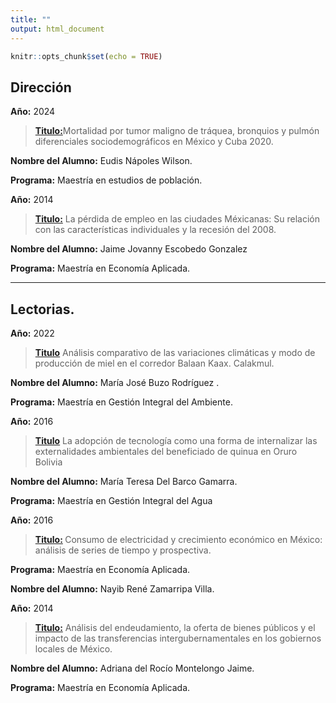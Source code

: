 ```yaml
---
title: ""
output: html_document
---
```


```r
knitr::opts_chunk$set(echo = TRUE)
```

## Dirección

**Año:** 2024


> **[Titulo:](https://posgrado.colef.mx/tesis/20221654/)**Mortalidad por tumor maligno de tráquea, bronquios y pulmón diferenciales sociodemográficos en México y Cuba 2020.

**Nombre del Alumno:** Eudis Nápoles Wilson.

**Programa:** Maestría en estudios de población.


**Año:** 2014

> **[Titulo:](https://www.colef.mx/posgrado/wp-content/uploads/2014/11/Tesis-Escobedo-Gonzalez.pdf)** La pérdida de empleo en las ciudades Méxicanas: Su relación con las características individuales y la recesión del 2008.

**Nombre del Alumno:** Jaime Jovanny Escobedo Gonzalez

**Programa:** Maestría en Economía Aplicada.

---

## Lectorias.

**Año:** 2022

>**[Titulo]()**  Análisis comparativo de las variaciones climáticas y modo de producción de miel en el corredor Balaan Kaax. Calakmul.

**Nombre del Alumno:** María José Buzo Rodríguez .

**Programa:** Maestría en Gestión Integral del Ambiente.


**Año:** 2016

>**[Titulo](https://colef.repositorioinstitucional.mx/jspui/handle/1014/363)** La adopción de tecnología como una forma de internalizar las externalidades ambientales del beneficiado de quinua en Oruro Bolivia 

**Nombre del Alumno:** María Teresa Del Barco Gamarra.

**Programa:** Maestría en Gestión Integral del Agua


**Año:** 2016

>**[Titulo:](https://colef.repositorioinstitucional.mx/jspui/handle/1014/353) **Consumo de electricidad y crecimiento económico en México: análisis de series de tiempo y prospectiva.

**Programa:** Maestría en Economía Aplicada.

**Nombre del Alumno:** Nayib René Zamarripa Villa.


**Año:** 2014

> **[Titulo:](https://colef.repositorioinstitucional.mx/jspui/handle/1014/352)** Análisis del endeudamiento, la oferta de bienes públicos y el impacto de las transferencias intergubernamentales en los gobiernos locales de México.  

**Nombre del Alumno:** Adriana del Rocío Montelongo Jaime.

**Programa:** Maestría en Economía Aplicada.



